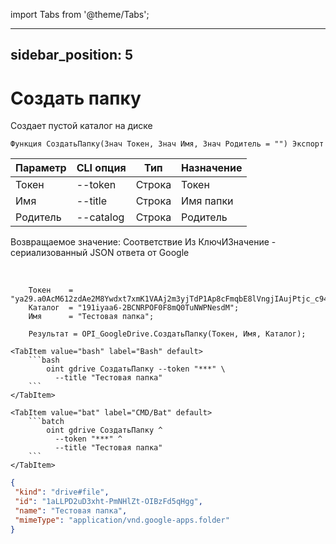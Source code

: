﻿import Tabs from '@theme/Tabs';

---
sidebar_position: 5
---

# Создать папку
 Создает пустой каталог на диске



`Функция СоздатьПапку(Знач Токен, Знач Имя, Знач Родитель = "") Экспорт`

  | Параметр | CLI опция | Тип | Назначение |
  |-|-|-|-|
  | Токен | --token | Строка | Токен |
  | Имя | --title | Строка | Имя папки |
  | Родитель | --catalog | Строка | Родитель |

  
  Возвращаемое значение:   Соответствие Из КлючИЗначение - сериализованный JSON ответа от Google

<br/>




```bsl title="Пример кода"
    Токен    = "ya29.a0AcM612zdAe2M8Ywdxt7xmK1VAAj2m3yjTdP1Ap8cFmqbE8lVngjIAujPtjc_c94MCuKNLfn7MSssBd6NfMXDQDrHMUv7Fgjp7cjuXk68n...";
    Каталог  = "191iyaa6-2BCNRPOF0F8mQ0TuNWPNesdM";
    Имя      = "Тестовая папка";

    Результат = OPI_GoogleDrive.СоздатьПапку(Токен, Имя, Каталог);
```
    

 <Tabs>
  
    <TabItem value="bash" label="Bash" default>
        ```bash
            oint gdrive СоздатьПапку --token "***" \
              --title "Тестовая папка"
        ```
    </TabItem>
  
    <TabItem value="bat" label="CMD/Bat" default>
        ```batch
            oint gdrive СоздатьПапку ^
              --token "***" ^
              --title "Тестовая папка"
        ```
    </TabItem>
</Tabs>


```json title="Результат"
{
 "kind": "drive#file",
 "id": "1aLLPD2uD3xht-PmNHlZt-OIBzFd5qHgg",
 "name": "Тестовая папка",
 "mimeType": "application/vnd.google-apps.folder"
}
```
